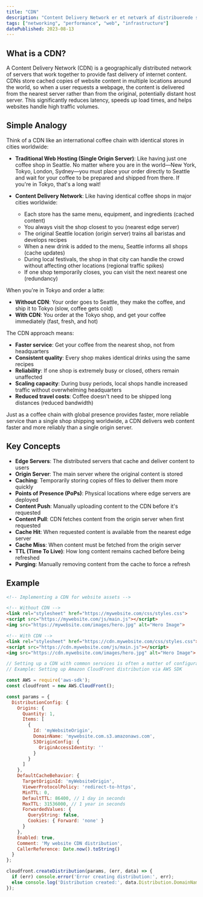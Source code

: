 ```yaml
---
title: "CDN"
description: "Content Delivery Network er et netværk af distribuerede servere der leverer webindhold til brugere baseret på deres geografiske placering for at maksimere hastighed og tilgængelighed."
tags: ["networking", "performance", "web", "infrastructure"]
datePublished: 2023-08-13
---
```


## What is a CDN?

A Content Delivery Network (CDN) is a geographically distributed network of servers that work together to provide fast delivery of internet content. CDNs store cached copies of website content in multiple locations around the world, so when a user requests a webpage, the content is delivered from the nearest server rather than from the original, potentially distant host server. This significantly reduces latency, speeds up load times, and helps websites handle high traffic volumes.

## Simple Analogy

Think of a CDN like an international coffee chain with identical stores in cities worldwide:

- **Traditional Web Hosting (Single Origin Server)**: Like having just one coffee shop in Seattle. No matter where you are in the world—New York, Tokyo, London, Sydney—you must place your order directly to Seattle and wait for your coffee to be prepared and shipped from there. If you're in Tokyo, that's a long wait!

- **Content Delivery Network**: Like having identical coffee shops in major cities worldwide:
  - Each store has the same menu, equipment, and ingredients (cached content)
  - You always visit the shop closest to you (nearest edge server)
  - The original Seattle location (origin server) trains all baristas and develops recipes
  - When a new drink is added to the menu, Seattle informs all shops (cache updates)
  - During local festivals, the shop in that city can handle the crowd without affecting other locations (regional traffic spikes)
  - If one shop temporarily closes, you can visit the next nearest one (redundancy)

When you're in Tokyo and order a latte:
- **Without CDN**: Your order goes to Seattle, they make the coffee, and ship it to Tokyo (slow, coffee gets cold)
- **With CDN**: You order at the Tokyo shop, and get your coffee immediately (fast, fresh, and hot)

The CDN approach means:
- **Faster service**: Get your coffee from the nearest shop, not from headquarters
- **Consistent quality**: Every shop makes identical drinks using the same recipes
- **Reliability**: If one shop is extremely busy or closed, others remain unaffected
- **Scaling capacity**: During busy periods, local shops handle increased traffic without overwhelming headquarters
- **Reduced travel costs**: Coffee doesn't need to be shipped long distances (reduced bandwidth)

Just as a coffee chain with global presence provides faster, more reliable service than a single shop shipping worldwide, a CDN delivers web content faster and more reliably than a single origin server.

## Key Concepts

- **Edge Servers**: The distributed servers that cache and deliver content to users
- **Origin Server**: The main server where the original content is stored
- **Caching**: Temporarily storing copies of files to deliver them more quickly
- **Points of Presence (PoPs)**: Physical locations where edge servers are deployed
- **Content Push**: Manually uploading content to the CDN before it's requested
- **Content Pull**: CDN fetches content from the origin server when first requested
- **Cache Hit**: When requested content is available from the nearest edge server
- **Cache Miss**: When content must be fetched from the origin server
- **TTL (Time To Live)**: How long content remains cached before being refreshed
- **Purging**: Manually removing content from the cache to force a refresh

## Example

```html
<!-- Implementing a CDN for website assets -->

<!-- Without CDN -->
<link rel="stylesheet" href="https://mywebsite.com/css/styles.css">
<script src="https://mywebsite.com/js/main.js"></script>
<img src="https://mywebsite.com/images/hero.jpg" alt="Hero Image">

<!-- With CDN -->
<link rel="stylesheet" href="https://cdn.mywebsite.com/css/styles.css">
<script src="https://cdn.mywebsite.com/js/main.js"></script>
<img src="https://cdn.mywebsite.com/images/hero.jpg" alt="Hero Image">
```

```javascript
// Setting up a CDN with common services is often a matter of configuration
// Example: Setting up Amazon CloudFront distribution via AWS SDK

const AWS = require('aws-sdk');
const cloudfront = new AWS.CloudFront();

const params = {
  DistributionConfig: {
    Origins: {
      Quantity: 1,
      Items: [
        {
          Id: 'myWebsiteOrigin',
          DomainName: 'mywebsite.com.s3.amazonaws.com',
          S3OriginConfig: {
            OriginAccessIdentity: ''
          }
        }
      ]
    },
    DefaultCacheBehavior: {
      TargetOriginId: 'myWebsiteOrigin',
      ViewerProtocolPolicy: 'redirect-to-https',
      MinTTL: 0,
      DefaultTTL: 86400, // 1 day in seconds
      MaxTTL: 31536000, // 1 year in seconds
      ForwardedValues: {
        QueryString: false,
        Cookies: { Forward: 'none' }
      }
    },
    Enabled: true,
    Comment: 'My website CDN distribution',
    CallerReference: Date.now().toString()
  }
};

cloudfront.createDistribution(params, (err, data) => {
  if (err) console.error('Error creating distribution:', err);
  else console.log('Distribution created:', data.Distribution.DomainName);
});
``` 